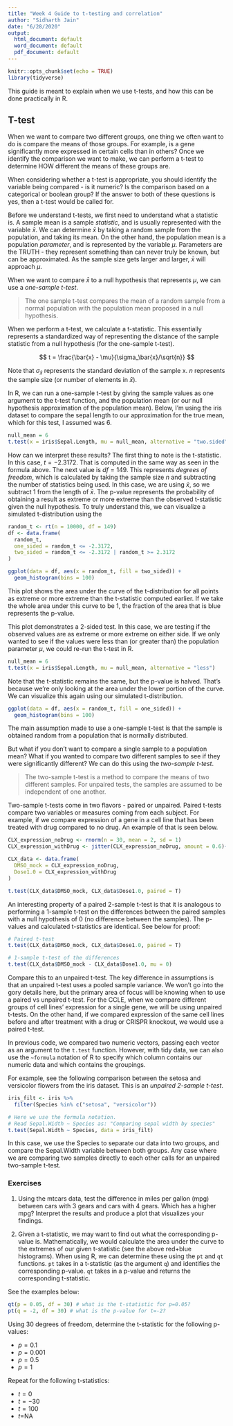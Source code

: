 ```yaml
---
title: "Week 4 Guide to t-testing and correlation"
author: "Sidharth Jain"
date: "6/28/2020"
output:
  html_document: default
  word_document: default
  pdf_document: default
---
```


```r
knitr::opts_chunk$set(echo = TRUE)
library(tidyverse)
```

This guide is meant to explain when we use t-tests, and how this can be done practically in R.

## T-test
When we want to compare two different groups, one thing we often want to do is compare the means of those groups. For example, is a gene significantly more expressed in certain cells than in others? Once we identify the comparison we want to make, we can perform a t-test to determine HOW different the means of these groups are.

When considering whether a t-test is appropriate, you should identify the variable being compared - is it numeric? Is the comparison based on a categorical or boolean group? If the answer to both of these questions is yes, then a t-test would be called for.

Before we understand t-tests, we first need to understand what a statistic is. A sample mean is a sample *statistic*, and is usually represented with the variable $\bar{x}$.  We can determine $\bar{x}$ by taking a random sample from the population, and taking its mean. On the other hand, the population mean is a population *parameter*, and is represented by the variable $\mu$. Parameters are the TRUTH - they represent something than can never truly be known, but can be approximated. As the sample size gets larger and larger, $\bar{x}$ will approach $\mu$. 

When we want to compare $\bar{x}$ to a null hypothesis that represents $\mu$, we can use a *one-sample t-test*. 

> The one sample t-test compares the mean of a random sample from a normal population with the population mean proposed in a null hypothesis.

When we perform a t-test, we calculate a t-statistic. This essentially represents a standardized way of representing the distance of the sample statistic from a null hypothesis (for the one-sample t-test). 

$$ t = \frac{\bar{x} - \mu}{\sigma_\bar{x}/\sqrt{n}} $$

Note that $\sigma_\bar{x}$ represents the standard deviation of the sample x. $n$ represents the sample size (or number of elements in $\bar{x}$). 

In R, we can run a one-sample t-test by giving the sample values as one argument to the t-test function, and the population mean (or our null hypothesis approximation of the population mean). Below, I'm using the iris dataset to compare the sepal length to our approximation for the true mean, which for this test, I assumed was $6$. 

```r
null_mean = 6
t.test(x = iris$Sepal.Length, mu = null_mean, alternative = "two.sided")
```

How can we interpret these results? The first thing to note is the t-statistic. In this case, $t = -2.3172$. That is computed in the same way as seen in the formula above. The next value is $df = 149$. This represents *degrees of freedom*, which is calculated by taking the sample size $n$ and subtracting the number of statistics being used. In this case, we are using $\bar{x}$, so we subtract 1 from the length of $\bar{x}$. The p-value represents the probability of obtaining a result as extreme or more extreme than the observed t-statistic given the null hypothesis. To truly understand this, we can visualize a simulated t-distribution using the 

```r
random_t <- rt(n = 10000, df = 149)
df <- data.frame(
  random_t,
  one_sided = random_t <= -2.3172,
  two_sided = random_t <= -2.3172 | random_t >= 2.3172
)

ggplot(data = df, aes(x = random_t, fill = two_sided)) +
  geom_histogram(bins = 100)
```

This plot shows the area under the curve of the t-distribution for all points as extreme or more extreme than the t-statistic computed earlier. If we take the whole area under this curve to be 1, the fraction of the area that is blue represents the p-value.

This plot demonstrates a 2-sided test. In this case, we are testing if the observed values are as extreme or more extreme on either side. If we only wanted to see if the values were less than (or greater than) the population parameter $\mu$, we could re-run the t-test in R.

```r
null_mean = 6
t.test(x = iris$Sepal.Length, mu = null_mean, alternative = "less")
```
Note that the t-statistic remains the same, but the p-value is halved. That's because we're only looking at the area under the lower portion of the curve. We can visualize this again using our simulated t-distribution.

```r
ggplot(data = df, aes(x = random_t, fill = one_sided)) +
  geom_histogram(bins = 100)
```

The main assumption made to use a one-sample t-test is that the sample is obtained random from a population that is normally distributed.

But what if you don't want to compare a single sample to a population mean? What if you wanted to compare two different samples to see if they were significantly different? We can do this using the *two-sample t-test*.

> The two-sample t-test is a method to compare the means of two different samples. For unpaired tests, the samples are assumed to be independent of one another.

Two-sample t-tests come in two flavors - paired or unpaired. Paired t-tests compare two variables or measures coming from each subject. For example, if we compare expression of a gene in a cell line that has been treated with drug compared to no drug. An example of that is seen below.

```r
CLX_expression_noDrug <- rnorm(n = 30, mean = 2, sd = 1)
CLX_expression_withDrug <- jitter(CLX_expression_noDrug, amount = 0.6)+0.3
```

```r
CLX_data <- data.frame(
  DMSO_mock = CLX_expression_noDrug,
  Dose1.0 = CLX_expression_withDrug
)

t.test(CLX_data$DMSO_mock, CLX_data$Dose1.0, paired = T)
```
An interesting property of a paired 2-sample t-test is that it is analogous to performing a 1-sample t-test on the differences between the paired samples with a null hypothesis of 0 (no difference between the samples). The p-values and calculated t-statistics are identical. See below for proof:

```r
# Paired t-test
t.test(CLX_data$DMSO_mock, CLX_data$Dose1.0, paired = T)

# 1-sample t-test of the differences
t.test(CLX_data$DMSO_mock - CLX_data$Dose1.0, mu = 0)
```

Compare this to an unpaired t-test. The key difference in assumptions is that an unpaired t-test uses a pooled sample variance. We won't go into the gory details here, but the primary area of focus will be knowing when to use a paired vs unpaired t-test. For the CCLE, when we compare different groups of cell lines' expression for a single gene, we will be using unpaired t-tests. On the other hand, if we compared expression of the same cell lines before and after treatment with a drug or CRISPR knockout, we would use a paired t-test.

In previous code, we compared two numeric vectors, passing each vector as an argument to the `t.test` function. However, with tidy data, we can also use the `~formula` notation of R to specify which column contains our numeric data and which contains the groupings.

For example, see the following comparison between the setosa and versicolor flowers from the iris dataset. This is an *unpaired 2-sample t-test*.
```r
iris_filt <- iris %>%
  filter(Species %in% c("setosa", "versicolor"))

# Here we use the formula notation. 
# Read Sepal.Width ~ Species as: "Comparing sepal width by species"
t.test(Sepal.Width ~ Species, data = iris_filt)
```

In this case, we use the Species to separate our data into two groups, and compare the Sepal.Width variable between both  groups. Any case where we are comparing two samples directly to each other calls for an unpaired two-sample t-test.

### Exercises


1. Using the mtcars data, test the difference in miles per gallon (mpg) between cars with 3 gears and cars with 4 gears. Which has a higher mpg? Interpret the results and produce a plot that visualizes your findings.






2. Given a t-statistic, we may want to find out what the corresponding p-value is. Mathematically, we would calculate the area under the curve to the extremes of our given t-statistic (see the above red+blue histograms). When using R, we can determine these using the `pt` and `qt` functions. `pt` takes in a t-statistic (as the argument `q`) and identifies the corresponding p-value. `qt` takes in a p-value and returns the corresponding t-statistic.

See the examples below:
```r
qt(p = 0.05, df = 30) # what is the t-statistic for p=0.05?
pt(q = -2, df = 30) # what is the p-value for t=-2?
```

Using 30 degrees of freedom, determine the t-statistic for the following p-values:

- $p=0.1$
- $p=0.001$
- $p=0.5$
- $p=1$

Repeat for the following t-statistics:

- $t=0$
- $t=-30$
- $t=100$
- $t=$NA





